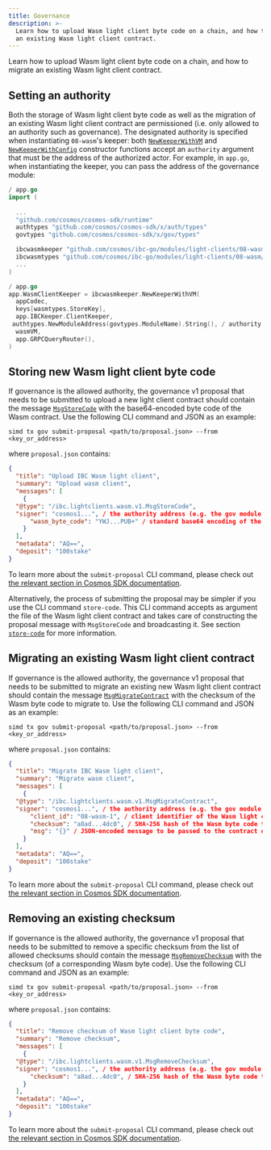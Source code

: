 ```yaml
---
title: Governance
description: >-
  Learn how to upload Wasm light client byte code on a chain, and how to migrate
  an existing Wasm light client contract.
---
```


Learn how to upload Wasm light client byte code on a chain, and how to migrate an existing Wasm light client contract.

## Setting an authority

Both the storage of Wasm light client byte code as well as the migration of an existing Wasm light client contract are permissioned (i.e. only allowed to an authority such as governance). The designated authority is specified when instantiating `08-wasm`'s keeper: both [`NewKeeperWithVM`](https://github.com/cosmos/ibc-go/blob/b306e7a706e1f84a5e11af0540987bd68de9bae5/modules/light-clients/08-wasm/keeper/keeper.go#L38-L46) and [`NewKeeperWithConfig`](https://github.com/cosmos/ibc-go/blob/b306e7a706e1f84a5e11af0540987bd68de9bae5/modules/light-clients/08-wasm/keeper/keeper.go#L82-L90) constructor functions accept an `authority` argument that must be the address of the authorized actor. For example, in `app.go`, when instantiating the keeper, you can pass the address of the governance module:

```go expandable
/ app.go
import (
    
  ...
  "github.com/cosmos/cosmos-sdk/runtime"
  authtypes "github.com/cosmos/cosmos-sdk/x/auth/types"
  govtypes "github.com/cosmos/cosmos-sdk/x/gov/types"

  ibcwasmkeeper "github.com/cosmos/ibc-go/modules/light-clients/08-wasm/keeper"
  ibcwasmtypes "github.com/cosmos/ibc-go/modules/light-clients/08-wasm/types"
  ...
)

/ app.go
app.WasmClientKeeper = ibcwasmkeeper.NewKeeperWithVM(
  appCodec,
  keys[wasmtypes.StoreKey],
  app.IBCKeeper.ClientKeeper,
 authtypes.NewModuleAddress(govtypes.ModuleName).String(), / authority
  wasmVM,
  app.GRPCQueryRouter(),
)
```

## Storing new Wasm light client byte code

If governance is the allowed authority, the governance v1 proposal that needs to be submitted to upload a new light client contract should contain the message [`MsgStoreCode`](https://github.com/cosmos/ibc-go/blob/b306e7a706e1f84a5e11af0540987bd68de9bae5/proto/ibc/lightclients/wasm/v1/tx.proto#L22-L30) with the base64-encoded byte code of the Wasm contract. Use the following CLI command and JSON as an example:

```shell
simd tx gov submit-proposal <path/to/proposal.json> --from <key_or_address>
```

where `proposal.json` contains:

```json expandable
{
  "title": "Upload IBC Wasm light client",
  "summary": "Upload wasm client",
  "messages": [
    {
  "@type": "/ibc.lightclients.wasm.v1.MsgStoreCode",
  "signer": "cosmos1...", / the authority address (e.g. the gov module account address)
      "wasm_byte_code": "YWJ...PUB+" / standard base64 encoding of the Wasm contract byte code
    }
  ],
  "metadata": "AQ==",
  "deposit": "100stake"
}
```

To learn more about the `submit-proposal` CLI command, please check out [the relevant section in Cosmos SDK documentation](https://docs.cosmos.network/main/modules/gov#submit-proposal).

Alternatively, the process of submitting the proposal may be simpler if you use the CLI command `store-code`. This CLI command accepts as argument the file of the Wasm light client contract and takes care of constructing the proposal message with `MsgStoreCode` and broadcasting it. See section [`store-code`](/docs/ibc/v7.8.x/client#store-code) for more information.

## Migrating an existing Wasm light client contract

If governance is the allowed authority, the governance v1 proposal that needs to be submitted to migrate an existing new Wasm light client contract should contain the message [`MsgMigrateContract`](https://github.com/cosmos/ibc-go/blob/b306e7a706e1f84a5e11af0540987bd68de9bae5/proto/ibc/lightclients/wasm/v1/tx.proto#L51-L63) with the checksum of the Wasm byte code to migrate to. Use the following CLI command and JSON as an example:

```shell
simd tx gov submit-proposal <path/to/proposal.json> --from <key_or_address>
```

where `proposal.json` contains:

```json expandable
{
  "title": "Migrate IBC Wasm light client",
  "summary": "Migrate wasm client",
  "messages": [
    {
  "@type": "/ibc.lightclients.wasm.v1.MsgMigrateContract",
  "signer": "cosmos1...", / the authority address (e.g. the gov module account address)
      "client_id": "08-wasm-1", / client identifier of the Wasm light client contract that will be migrated
      "checksum": "a8ad...4dc0", / SHA-256 hash of the Wasm byte code to migrate to, previously stored with MsgStoreCode
      "msg": "{}" / JSON-encoded message to be passed to the contract on migration
    }
  ],
  "metadata": "AQ==",
  "deposit": "100stake"
}
```

To learn more about the `submit-proposal` CLI command, please check out [the relevant section in Cosmos SDK documentation](https://docs.cosmos.network/main/modules/gov#submit-proposal).

## Removing an existing checksum

If governance is the allowed authority, the governance v1 proposal that needs to be submitted to remove a specific checksum from the list of allowed checksums should contain the message [`MsgRemoveChecksum`](https://github.com/cosmos/ibc-go/blob/b306e7a706e1f84a5e11af0540987bd68de9bae5/proto/ibc/lightclients/wasm/v1/tx.proto#L38-L46) with the checksum (of a corresponding Wasm byte code). Use the following CLI command and JSON as an example:

```shell
simd tx gov submit-proposal <path/to/proposal.json> --from <key_or_address>
```

where `proposal.json` contains:

```json expandable
{
  "title": "Remove checksum of Wasm light client byte code",
  "summary": "Remove checksum",
  "messages": [
    {
  "@type": "/ibc.lightclients.wasm.v1.MsgRemoveChecksum",
  "signer": "cosmos1...", / the authority address (e.g. the gov module account address)
      "checksum": "a8ad...4dc0", / SHA-256 hash of the Wasm byte code that should be removed from the list of allowed checksums
    }
  ],
  "metadata": "AQ==",
  "deposit": "100stake"
}
```

To learn more about the `submit-proposal` CLI command, please check out [the relevant section in Cosmos SDK documentation](https://docs.cosmos.network/main/modules/gov#submit-proposal).
